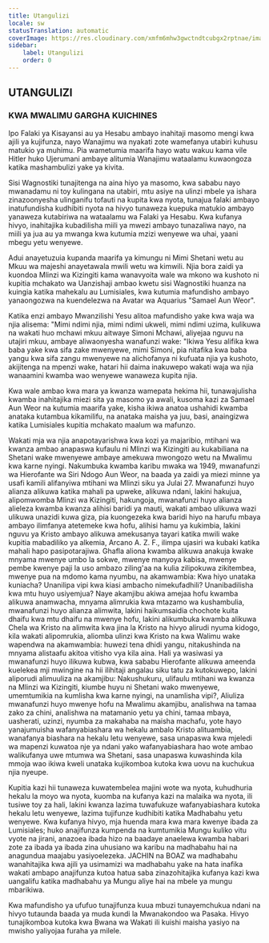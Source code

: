 ```yaml
---
title: Utangulizi
locale: sw
statusTranslation: automatic
coverImage: https://res.cloudinary.com/xmfm6mhw3gwctndtcubgx2rptnae/image/upload/v1741354450/small_cover_tratado_esoterico_de_astrologia_hermetica_6210a35442.webp
sidebar:
    label: Utangulizi
    order: 0
---
```

## UTANGULIZI

### KWA MWALIMU GARGHA KUICHINES

Ipo Falaki ya Kisayansi au ya Hesabu ambayo inahitaji masomo mengi kwa ajili ya kujifunza, nayo Wanajimu wa nyakati zote wamefanya utabiri kuhusu matukio ya muhimu. Pia wametumia maarifa hayo watu wakuu kama vile Hitler huko Ujerumani ambaye alitumia Wanajimu wataalamu kuwaongoza katika mashambulizi yake ya kivita.

Sisi Wagnostiki tunajitenga na aina hiyo ya masomo, kwa sababu nayo mwanadamu ni toy kulingana na utabiri, mtu asiye na ulinzi mbele ya ishara zinazoonyesha ulinganifu tofauti na kupita kwa nyota, tunajua falaki ambayo inatufundisha kudhibiti nyota na hivyo tunaweza kuepuka matukio ambayo yanaweza kutabiriwa na wataalamu wa Falaki ya Hesabu. Kwa kufanya hivyo, inahitajika kubadilisha miili ya mwezi ambayo tunazaliwa nayo, na miili ya jua au ya mwanga kwa kutumia mzizi wenyewe wa uhai, yaani mbegu yetu wenyewe.

Adui anayetuzuia kupanda maarifa ya kimungu ni Mimi Shetani wetu au Mkuu wa majeshi anayetawala mwili wetu wa kimwili. Njia bora zaidi ya kuondoa Mlinzi wa Kizingiti kama wanavyoita wale wa mkono wa kushoto ni kupitia mchakato wa Uanzishaji ambao kwetu sisi Wagnostiki huanza na kuingia katika mahekalu au Lumisiales, kwa kutumia mafundisho ambayo yanaongozwa na kuendelezwa na Avatar wa Aquarius "Samael Aun Weor".

Katika enzi ambayo Mwanzilishi Yesu alitoa mafundisho yake kwa waja wa njia alisema: "Mimi ndimi njia, mimi ndimi ukweli, mimi ndimi uzima, kulikuwa na wakati huo mchawi mkuu aitwaye Simoni Mchawi, aliyejaa nguvu na utajiri mkuu, ambaye aliwaonyesha wanafunzi wake: "Ikiwa Yesu alifika kwa baba yake kwa sifa zake mwenyewe, mimi Simoni, pia nitafika kwa baba yangu kwa sifa zangu mwenyewe na alichofanya ni kufuata njia ya kushoto, akijitenga na mpenzi wake, hatari hii daima inakuwepo wakati waja wa njia wanaamini kwamba wao wenyewe wanaweza kupita njia.

Kwa wale ambao kwa mara ya kwanza wamepata hekima hii, tunawajulisha kwamba inahitajika miezi sita ya masomo ya awali, kusoma kazi za Samael Aun Weor na kutumia maarifa yake, kisha ikiwa anatoa ushahidi kwamba anataka kutambua kikamilifu, na anataka maisha ya juu, basi, anaingizwa katika Lumisiales kupitia mchakato maalum wa mafunzo.

Wakati mja wa njia anapotayarishwa kwa kozi ya majaribio, mtihani wa kwanza ambao anapaswa kufaulu ni Mlinzi wa Kizingiti au kukabiliana na Shetani wake mwenyewe ambaye amekuwa mwongozo wetu na Mwalimu kwa karne nyingi. Nakumbuka kwamba karibu mwaka wa 1949, mwanafunzi wa Hierofante wa Siri Ndogo Aun Weor, na baada ya zaidi ya miezi minne ya usafi kamili alifanyiwa mtihani wa Mlinzi siku ya Julai 27. Mwanafunzi huyo alianza alikuwa katika mahali pa upweke, alikuwa ndani, lakini hakujua, alipomwomba Mlinzi wa Kizingiti, hakungoja, mwanafunzi huyo alianza alieleza kwamba kwanza alihisi baridi ya mauti, wakati ambao ulikuwa wazi ulikuwa unazidi kuwa giza, pia kuongezeka kwa baridi hiyo na harufu mbaya ambayo ilimfanya atetemeke kwa hofu, alihisi hamu ya kukimbia, lakini nguvu ya Kristo ambayo alikuwa amekusanya tayari katika mwili wake kupitia mabadiliko ya alkemia, Arcano A. Z. F., ilimpa ujasiri wa kubaki katika mahali hapo pasipotarajiwa. Ghafla aliona kwamba alikuwa anakuja kwake mnyama mwenye umbo la sokwe, mwenye manyoya kabisa, mwenye pembe kwenye paji la uso ambazo ziling'aa na kulia zilipokuwa zikitembea, mwenye pua na mdomo kama nyumbu, na akamwambia: Kwa hiyo unataka kuniacha? Unanilipa vipi kwa kiasi ambacho nimekufadhili? Unanibadilisha kwa mtu huyo usiyemjua? Naye akamjibu akiwa amejaa hofu kwamba alikuwa anamwacha, mnyama alimrukia kwa mtazamo wa kushambulia, mwanafunzi huyo alianza alimwita, lakini haikumsaidia chochote kuita dhaifu kwa mtu dhaifu na mwenye hofu, lakini alikumbuka kwamba alikuwa Chela wa Kristo na alimwita kwa jina la Kristo na hivyo alirudi nyuma kidogo, kila wakati alipomrukia, aliomba ulinzi kwa Kristo na kwa Walimu wake wapendwa na akamwambia: huwezi tena dhidi yangu, nitakushinda na mnyama alistaafu akitoa vitisho vya kila aina. Hali ya wasiwasi ya mwanafunzi huyo ilikuwa kubwa, kwa sababu Hierofante alikuwa ameenda kuelekea mji mwingine na hii ilihitaji angalau siku tatu za kutokuwepo, lakini aliporudi alimuuliza na akamjibu: Nakushukuru, ulifaulu mtihani wa kwanza na Mlinzi wa Kizingiti, kiumbe huyu ni Shetani wako mwenyewe, umemtumikia na kumlisha kwa karne nyingi, na unamlisha vipi?, Aliuliza mwanafunzi huyo mwenye hofu na Mwalimu akamjibu, analishwa na tamaa zako za chini, analishwa na matamanio yetu ya chini, tamaa mbaya, uasherati, uzinzi, nyumba za makahaba na maisha machafu, yote hayo yanajumuisha wafanyabiashara wa hekalu ambalo Kristo alituambia, wanafanya biashara na hekalu letu wenyewe, sasa unapaswa kwa mjeledi wa mapenzi kuwatoa nje ya ndani yako wafanyabiashara hao wote ambao walikufanya uwe mtumwa wa Shetani, sasa unapaswa kuwashinda kila mmoja wao ikiwa kweli unataka kujikomboa kutoka kwa uovu na kuchukua njia nyeupe.

Kupitia kazi hii tunaweza kuwatembelea majini wote wa nyota, kuhudhuria hekalu la moyo wa nyota, kuomba na kufanya kazi na malaika wa nyota, ili tusiwe toy za hali, lakini kwanza lazima tuwafukuze wafanyabiashara kutoka hekalu letu wenyewe, lazima tujifunze kudhibiti katika Madhabahu yetu wenyewe. Kwa kufanya hivyo, mja huenda mara kwa mara kwenye ibada za Lumisiales; huko anajifunza kumpenda na kumtumikia Mungu kuliko vitu vyote na jirani, anazoea ibada hizo na baadaye anaelewa kwamba habari zote za ibada ya ibada zina uhusiano wa karibu na madhabahu hai na anagundua maajabu yasiyoelezeka. JACHIN na BOAZ wa madhabahu wanahitajika kwa ajili ya usimamizi wa madhabahu yake na hata inafika wakati ambapo anajifunza kutoa hatua saba zinazohitajika kufanya kazi kwa uangalifu katika madhabahu ya Mungu aliye hai na mbele ya mungu mbarikiwa.

Kwa mafundisho ya ufufuo tunajifunza kuua mbuzi tunayemchukua ndani na hivyo tutaunda baada ya muda kundi la Mwanakondoo wa Pasaka. Hivyo tunajikomboa kutoka kwa Bwana wa Wakati ili kuishi maisha yasiyo na mwisho yaliyojaa furaha ya milele.

